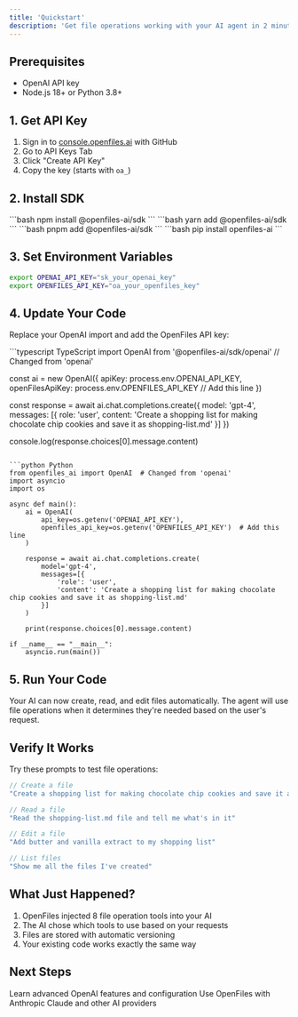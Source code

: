 ```yaml
---
title: 'Quickstart'
description: 'Get file operations working with your AI agent in 2 minutes.'
---
```


## Prerequisites

- OpenAI API key
- Node.js 18+ or Python 3.8+

## 1. Get API Key

1. Sign in to [console.openfiles.ai](https://console.openfiles.ai) with GitHub
2. Go to API Keys Tab
3. Click "Create API Key"  
4. Copy the key (starts with `oa_`)

## 2. Install SDK

<Tabs>
  <Tab title="npm">
    ```bash
    npm install @openfiles-ai/sdk
    ```
  </Tab>
  <Tab title="yarn">
    ```bash
    yarn add @openfiles-ai/sdk
    ```
  </Tab>
  <Tab title="pnpm">
    ```bash
    pnpm add @openfiles-ai/sdk
    ```
  </Tab>
  <Tab title="pip">
    ```bash
    pip install openfiles-ai
    ```
  </Tab>
</Tabs>

## 3. Set Environment Variables

```bash
export OPENAI_API_KEY="sk_your_openai_key"
export OPENFILES_API_KEY="oa_your_openfiles_key"
```

## 4. Update Your Code

Replace your OpenAI import and add the OpenFiles API key:

<CodeGroup>
```typescript TypeScript
import OpenAI from '@openfiles-ai/sdk/openai'  // Changed from 'openai'

const ai = new OpenAI({
  apiKey: process.env.OPENAI_API_KEY,
  openFilesApiKey: process.env.OPENFILES_API_KEY  // Add this line
})

const response = await ai.chat.completions.create({
  model: 'gpt-4',
  messages: [{
    role: 'user',
    content: 'Create a shopping list for making chocolate chip cookies and save it as shopping-list.md'
  }]
})

console.log(response.choices[0].message.content)
```

```python Python
from openfiles_ai import OpenAI  # Changed from 'openai'
import asyncio
import os

async def main():
    ai = OpenAI(
        api_key=os.getenv('OPENAI_API_KEY'),
        openfiles_api_key=os.getenv('OPENFILES_API_KEY')  # Add this line
    )

    response = await ai.chat.completions.create(
        model='gpt-4',
        messages=[{
            'role': 'user',
            'content': 'Create a shopping list for making chocolate chip cookies and save it as shopping-list.md'
        }]
    )
    
    print(response.choices[0].message.content)

if __name__ == "__main__":
    asyncio.run(main())
```
</CodeGroup>

## 5. Run Your Code

Your AI can now create, read, and edit files automatically. The agent will use file operations when it determines they're needed based on the user's request.

## Verify It Works

Try these prompts to test file operations:

```typescript
// Create a file
"Create a shopping list for making chocolate chip cookies and save it as shopping-list.md"

// Read a file  
"Read the shopping-list.md file and tell me what's in it"

// Edit a file
"Add butter and vanilla extract to my shopping list"

// List files
"Show me all the files I've created"
```

## What Just Happened?

1. OpenFiles injected 8 file operation tools into your AI
2. The AI chose which tools to use based on your requests
3. Files are stored with automatic versioning
4. Your existing code works exactly the same way

## Next Steps

<CardGroup cols={2}>
  <Card title="OpenAI Integration Guide" icon="robot" href="/guides/openai-integration">
    Learn advanced OpenAI features and configuration
  </Card>
  <Card title="Tools Integration" icon="wrench" href="/guides/tools-integration">
    Use OpenFiles with Anthropic Claude and other AI providers
  </Card>
</CardGroup>


